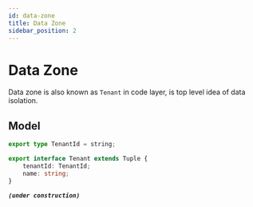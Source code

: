 ```yaml
---
id: data-zone  
title: Data Zone  
sidebar_position: 2
---
```



# Data Zone
Data zone is also known as `Tenant` in code layer, is top level idea of data isolation.

## Model
<Tabs>
<TabItem value="ts" label="Typescript">

```typescript title="watchmen-web-client/src/services/data/tuples/tenant-types.ts"
export type TenantId = string;

export interface Tenant extends Tuple {
	tenantId: TenantId;
	name: string;
}
```

</TabItem>
<TabItem value="py" label="Python">

**_`(under construction)`_**

</TabItem>
</Tabs>